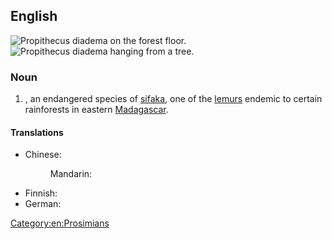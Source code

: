 ==English==
{{wikipedia}}
{{wikispecies|Propithecus diadema}}
[[File:Diademed_Sifaka.jpg|thumb|''Propithecus diadema'' on the forest floor.]]
[[File:Diademed_ready_to_push_off.jpg|thumb|''Propithecus diadema'' hanging from a tree.]]

===Noun===
{{en-noun}}

# {{taxlink|Propithecus diadema|species|noshow=1}}, an endangered species of [[sifaka]], one of the [[lemur]]s endemic to certain rainforests in eastern [[Madagascar]].

====Translations====
{{trans-top|''Propithecus diadema''}}
* Chinese: 
*: Mandarin: {{t|cmn|冕狐猴|tr=miǎnhúhóu|sc=Hani}}
{{trans-mid}}
* Finnish: {{t|fi|diadeemisifaka}}
* German: {{t|de|Diademsifaka|m}}
{{trans-bottom}}

[[Category:en:Prosimians]]